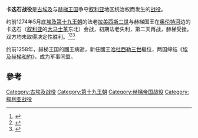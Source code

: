 {{NoteTA
|G1 = Country
|1 = zh-cn:赫梯;zh-tw:西臺;
}}
{{Infobox Military Conflict
|conflict=卡迭石戰役
|image=[[File:Ramses_II_at_Kadesh.jpg|220px]]
|caption=卡迭石戰役中在[[雙輪戰車|雙輪戰車]]上的拉美西斯。（他的[[阿布辛貝勒石窟寺|阿布辛貝勒石窟寺]]中的浮雕。）
|partof=埃及－西臺戰爭
|date=約公元前1274年5月底
|place=[[卡迭石|卡迭石]]附近的[[奥倫特河|奥倫特河]]
|result=戰術上: 埃及得不償失的勝利<br />戰爭進展上: 埃及失敗（進軍中止）<br />戰略上: 西臺勝利，避免被入侵
|combatant1=[[新王國時期|埃及新王國]]
|combatant2=[[西臺|西臺帝國]]
|commander1=[[拉美西斯二世|拉美西斯二世]]
|commander2=[[穆瓦塔卢|穆瓦塔卢]]
|strength1=約2,000雙輪戰車及 <br>約16,000名步兵
|strength2=約3,000雙輪戰車及 <br>約20,000名步兵（未交戰）
|casualties1=不詳（頗多）
|casualties2=不詳（較少）
|}}
<!--{ border=1 width=300 cellpadding=2 cellspacing=0 align=right style="margin-left:1em;margin-bottom:1em"
|-
!colspan=2 bgcolor=#ffff99|卡迭石战役
|-
|时间||约前1312年5月底
|-
|地点||[[叙利亚|叙利亚]]的[[大马士革|大马士革]]东北
|-
|结果||不分胜负
|-
|colspan=2|
{| border=1 width=300 cellpadding=2 cellspacing=0
|-
!colspan=2 bgcolor=#ffff99|参战双方
|-
| width=50%|[[埃及第十九王朝|埃及第十九王朝]]
| width=50%|[[赫梯王国|赫梯王国]]
|-
!colspan=2|指挥官
|-
|[[拉美西斯二世|拉美西斯二世]]
|赫梯国王[[穆瓦塔卢|穆瓦塔卢]]
|-
!colspan=2|兵力
|-
|2-3万人
|2万多人
|-
!colspan=2|伤亡人数
|-
|未知
|未知
|}
|}-->
'''卡迭石战役'''是[[古埃及|古埃及]]与[[赫梯王国|赫梯王国]]争夺[[叙利亚|叙利亚]]地区统治权而发生的[[战役|战役]]。

约前1274年5月底[[埃及第十九王朝|埃及第十九王朝]]的法老[[拉美西斯二世|拉美西斯二世]]与赫梯国王在[[奥伦特河|奥伦特河]]边的卡迭石（[[叙利亚|叙利亚]]的[[大马士革|大马士革]]东北）会战，初期法老失利，第二天再战，赫梯受挫。双方均未取得决定性胜利。<ref name="Eggenberger">{{cite book|title=An Encyclopedia of Battles|url=https://archive.org/details/encyclopediaofba00egge|url-access=registration|first=David|last=Eggenberger|year=1985|publisher=Dover Publications|page=[https://archive.org/details/encyclopediaofba00egge/page/214 214]|isbn=9780486249131}}</ref><ref name="Parragon">{{cite book|author=Dr. Aaron Ralby|title=Atlas of Military History|chapter-url=https://archive.org/details/atlasofworldmili0000ralb|chapter-url-access=registration|year=2013|publisher=Parragon|isbn=978-1-4723-0963-1|pages=[https://archive.org/details/atlasofworldmili0000ralb/page/54 54–55]|chapter=Battle of Kadesh, c. 1274 BCE: Clash of Empires}}</ref><ref>{{cite book|author=Dr. Aaron Ralby|title=Atlas of Military History|chapter-url=https://archive.org/details/atlasofworldmili0000ralb|chapter-url-access=registration|year=2013|publisher=Parragon|isbn=978-1-4723-0963-1|pages=[https://archive.org/details/atlasofworldmili0000ralb/page/52 52–53]|chapter=Hatti and Mitanni, 18th–12th Centuries BCE: A Kingdom Found}}</ref>

约前1258年，赫梯王国的國王病逝，新任國王[[哈杜西勒三世|哈杜西勒三世]]繼位，两国缔结《[[埃及赫梯和約|埃及赫梯和約]]》，成为军事同盟。{{sfn| Ockinga|1987|p=38|ps=: "No battle fought in antiquity is so well-documented as the clash between the Egyptians and the Hittites before the city of Kadesh on the Orontes in 1275 BC"}}

== 參考 ==
{{reflist}}

[[Category:古埃及战役|Category:古埃及战役]]
[[Category:第十九王朝|Category:第十九王朝]]
[[Category:赫梯帝国战役|Category:赫梯帝国战役]]
[[Category:叙利亚战役|Category:叙利亚战役]]